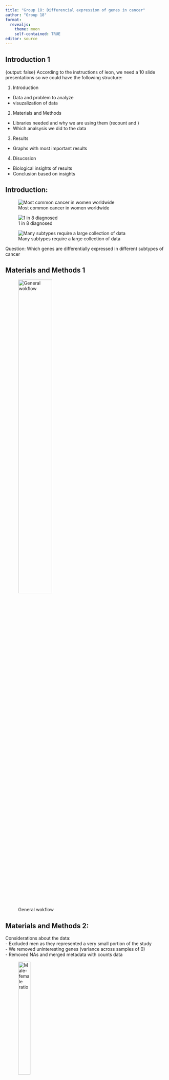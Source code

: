 ```yaml
---
title: "Group 18: Differencial expression of genes in cancer"
author: "Group 18"
format: 
  revealjs:
    theme: moon
    self-contained: TRUE
editor: source
---
```

## Introduction 1 {.smaller .hidden}
{output: false}
According to the instructions of leon, we need a 10 slide presentations so we could have the following structure:

1.  Introduction

-   Data and problem to analyze
-   visuzalization of data

2.  Materials and Methods

-   Libraries needed and why we are using them (recount and )
-   Which analsysis we did to the data

3.  Results

-   Graphs with most important results

4.  Disucssion

-   Biological insights of results
-   Conclusion based on insights

## Introduction:{.smaller}

::: {layout-ncol=3}

![Most common cancer in women worldwide](image/cancer_ribbon.png){.fragment .fragment-1}


![1 in 8 diagnosed ](image/cancer_women.jpeg){.fragment .fragment-2}

![Many subtypes require a large collection of data](../results/TCIA_logo.png){.fragment .fragment-3}
:::

Question: Which genes are differentially expressed in different subtypes of cancer


## Materials and Methods 1


::: {.cell layout-align="center"}
![General wokflow](image/workflow.jpeg){width="50%"}
:::

## Materials and Methods 2:{.smaller}

Considerations about the data:<br>
  - Excluded men as they represented a very small portion of the study<br>
  - We removed uninteresting genes (variance across samples of 0) <br>
  - Removed NAs and merged metadata with counts data
  
::: {.cell layout-align="center"}
![Male-female ratio](../results/Male_female_ratio.png){width="30%"}
:::


## DESEQ Analysis:


::: {.cell layout-align="center"}
![Male-female ratio](../results/04_volcano_plot.png){width="30%"}
:::
We can see that many of the differentially expressed genes are on the left side of the volcano plot.

## DESEQ Analysis: Top pathaways affected by DE genes



## PCA Analysis:{.smaller}
Here is an analysis of PCA plots showing the scree and cumulative variance explained.

::: {layout-ncol=2}
<div class="fragment fragment-1">
  ![cp1](image/pca_scree_plot.png)
</div>

<div class="fragment fragment-2">
  ![Cumulative](image/cummulative.png)
</div>
:::

The high dimentionality required to explain 85% of the variablity of the data shows that cancer is a difficult task

## PCA Analysis:{.smaller}


::: {.cell layout-align="center"}

![Overlapped clustering of patients](../results/scatter.png){width="30%"}
:::

The clusters from patients with and without tumor overlap, meaning the PCA is not separating clearly the clusters.



## Discussion: Biological insights

- We can see that the DE genes in the data affect most importantly X pathways
- THis makes/not makes sense with the literature as 1,2,3

## Conclusion:

## Next steps:
- Clustering of DE genes 
- Identification of more subtypes with clustering
- 





